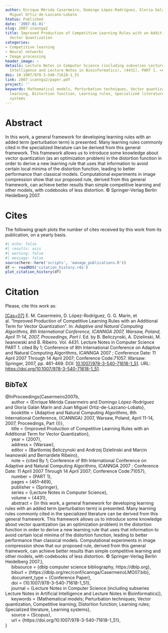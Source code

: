 ```yaml
---
author: Enrique Mérida Casermeiro, Domingo López-Rodríguez, Gloria Galán Marín, Juan
  Miguel Ortiz-de-Lazcano-Lobato
Status: Published
date: '2007-01-01'
slug: 2007-icannga2
title: Improved Production of Competitive Learning Rules with an Additional Term for
  Vector Quantization
categories:
- Competitive learning
- Neural networks
- Image processing
header_image: ~
details: Lecture Notes in Computer Science (including subseries Lecture Notes in Artificial
  Intelligence and Lecture Notes in Bioinformatics), (4431), PART 1, <em>pp. 461&ndash;469</em>
doi: 10.1007/978-3-540-71618-1_51
link: 2007-icannga2/paper.pdf
project: ''
keywords: Mathematical models, Perturbation techniques, Vector quantization, Competitive
  learning, Distortion function, Learning rules, Specialized literature, Learning
  systems
---
```




# Abstract


In this work, a general framework for developing learning rules with an added term (perturbation term) is presented. Many learning rules commonly cited in the specialized literature can be derived from this general framework. This framework allows us to introduce some knowledge about vector quantization (as an optimization problem) in the distortion function in order to derive a new learning rule that uses that information to avoid certain local minima of the distortion function, leading to better performance than classical models. Computational experiments in image compression show that our proposed rule, derived from this general framework, can achieve better results than simple competitive learning and other models, with codebooks of less distortion. © Springer-Verlag Berlin Heidelberg 2007.





# Cites

The following graph plots the number of cites received by this work from its publication, on a yearly basis.

```r
#| echo: false
#| results: asis
#| warning: false
#| message: false
source(here::here('scripts', 'manage_publications.R'))
df <- readRDS('citation_history.rds')
plot_citation_history(df)
```


# Citation
Please, cite this work as:


<a name=bib-Casermeiro2007b></a>[[Cas+07]](#cite-Casermeiro2007b) E. M. Casermeiro, D. López-Rodríguez, G. G. Marín, et al. “Improved Production of Competitive Learning Rules with an Additional Term for Vector Quantization”. In: _Adaptive and Natural Computing Algorithms, 8th International Conference, ICANNGA 2007, Warsaw, Poland, April 11-14, 2007, Proceedings, Part I_. Ed. by B. Beliczynski, A. Dzielinski, M. Iwanowski and B. Ribeiro. Vol. 4431. Lecture Notes in Computer Science PART 1. cited By 1; Conference of 8th International Conference on Adaptive and Natural Computing Algorithms, ICANNGA 2007 ; Conference Date: 11 April 2007 Through 14 April 2007; Conference Code:71057. Warsaw: Springer, 2007, pp. 461-469. DOI: [10.1007/978-3-540-71618-1_51](https://doi.org/10.1007%2F978-3-540-71618-1_51). URL:
[https://doi.org/10.1007/978-3-540-71618-1_51](https://doi.org/10.1007/978-3-540-71618-1_51).

::: {.callout-note appearance="minimal" collapse=true}

## BibTeX

@InProceedings{Casermeiro2007b,<br>&nbsp;&nbsp;&nbsp;&nbsp;  author = {Enrique Mérida Casermeiro and Domingo López-Rodríguez and Gloria Galán Marín and Juan Miguel Ortiz-de-Lazcano-Lobato},<br>&nbsp;&nbsp;&nbsp;&nbsp;  booktitle = {Adaptive and Natural Computing Algorithms, 8th International Conference, {ICANNGA} 2007, Warsaw, Poland, April 11-14, 2007, Proceedings, Part {I}},<br>&nbsp;&nbsp;&nbsp;&nbsp;  title = {Improved Production of Competitive Learning Rules with an Additional Term for Vector Quantization},<br>&nbsp;&nbsp;&nbsp;&nbsp;  year = {2007},<br>&nbsp;&nbsp;&nbsp;&nbsp;  address = {Warsaw},<br>&nbsp;&nbsp;&nbsp;&nbsp;  editor = {Bartlomiej Beliczynski and Andrzej Dzielinski and Marcin Iwanowski and Bernardete Ribeiro},<br>&nbsp;&nbsp;&nbsp;&nbsp;  note = {cited By 1; Conference of 8th International Conference on Adaptive and Natural Computing Algorithms, ICANNGA 2007 ; Conference Date: 11 April 2007 Through 14 April 2007; Conference Code:71057},<br>&nbsp;&nbsp;&nbsp;&nbsp;  number = {PART 1},<br>&nbsp;&nbsp;&nbsp;&nbsp;  pages = {461--469},<br>&nbsp;&nbsp;&nbsp;&nbsp;  publisher = {Springer},<br>&nbsp;&nbsp;&nbsp;&nbsp;  series = {Lecture Notes in Computer Science},<br>&nbsp;&nbsp;&nbsp;&nbsp;  volume = {4431},<br>&nbsp;&nbsp;&nbsp;&nbsp;  abstract = {In this work, a general framework for developing learning rules with an added term (perturbation term) is presented. Many learning rules commonly cited in the specialized literature can be derived from this general framework. This framework allows us to introduce some knowledge about vector quantization (as an optimization problem) in the distortion function in order to derive a new learning rule that uses that information to avoid certain local minima of the distortion function, leading to better performance than classical models. Computational experiments in image compression show that our proposed rule, derived from this general framework, can achieve better results than simple competitive learning and other models, with codebooks of less distortion. © Springer-Verlag Berlin Heidelberg 2007.},<br>&nbsp;&nbsp;&nbsp;&nbsp;  bibsource = {dblp computer science bibliography, https://dblp.org},<br>&nbsp;&nbsp;&nbsp;&nbsp;  biburl = {https://dblp.org/rec/conf/icannga/CasermeiroLMO07.bib},<br>&nbsp;&nbsp;&nbsp;&nbsp;  document_type = {Conference Paper},<br>&nbsp;&nbsp;&nbsp;&nbsp;  doi = {10.1007/978-3-540-71618-1_51},<br>&nbsp;&nbsp;&nbsp;&nbsp;  journal = {Lecture Notes in Computer Science (including subseries Lecture Notes in Artificial Intelligence and Lecture Notes in Bioinformatics)},<br>&nbsp;&nbsp;&nbsp;&nbsp;  keywords = {Mathematical models; Perturbation techniques; Vector quantization, Competitive learning; Distortion function; Learning rules; Specialized literature, Learning systems},<br>&nbsp;&nbsp;&nbsp;&nbsp;  source = {Scopus},<br>&nbsp;&nbsp;&nbsp;&nbsp;  url = {https://doi.org/10.1007/978-3-540-71618-1_51},<br>}

:::



